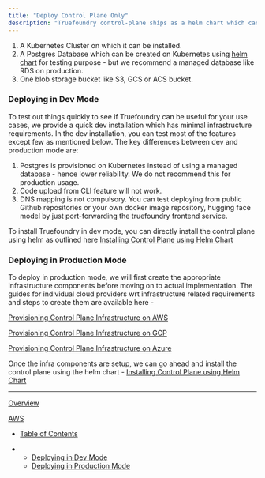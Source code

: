 ```yaml
---
title: "Deploy Control Plane Only"
description: "Truefoundry control-plane ships as a helm chart which can be installed on any Kubernetes cluster. It has the following dependencies:"
---
```


1. A Kubernetes Cluster on which it can be installed.
2. A Postgres Database which can be created on Kubernetes using [helm chart](https://artifacthub.io/packages/helm/bitnami/postgresql) for testing purpose - but we recommend a managed database like RDS on production.
3. One blob storage bucket like S3, GCS or ACS bucket.

### Deploying in Dev Mode

To test out things quickly to see if Truefoundry can be useful for your use cases, we provide a quick dev installation which has minimal infrastructure requirements. In the dev installation, you can test most of the features except few as mentioned below. The key differences between dev and production mode are:

1. Postgres is provisioned on Kubernetes instead of using a managed database - hence lower reliability. We do not recommend this for production usage.
2. Code upload from CLI feature will not work.
3. DNS mapping is not compulsory. You can test deploying from public Github repositories or your own docker image repository, hugging face model by just port-forwarding the truefoundry frontend service.

To install Truefoundry in dev mode, you can directly install the control plane using helm as outlined here [Installing Control Plane using Helm Chart](https://docs.truefoundry.com/docs/installing-control-plane-using-helm-chart)

### Deploying in Production Mode

To deploy in production mode, we will first create the appropriate infrastructure components before moving on to actual implementation. The guides for individual cloud providers wrt infrastructure related requirements and steps to create them are available here -

[Provisioning Control Plane Infrastructure on AWS](doc:aws-control-plane)

[Provisioning Control Plane Infrastructure on GCP](doc:gcp-control-plane)

[Provisioning Control Plane Infrastructure on Azure](azure-control-plane)

Once the infra components are setup, we can go ahead and install the control plane using the helm chart - [Installing Control Plane using Helm Chart](https://docs.truefoundry.com/docs/installing-control-plane-using-helm-chart)

***

[Overview](/docs/overview-3)

[AWS](/docs/aws-control-plane)

* [Table of Contents](#)

* * [Deploying in Dev Mode](#deploying-in-dev-mode)
  * [Deploying in Production Mode](#deploying-in-production-mode)
